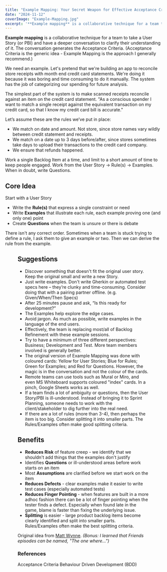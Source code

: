 ```yaml
---
title: "Example Mapping: Your Secret Weapon for Effective Acceptance Criteria"
date: "2024-11-12"
coverImage: "Example-Mapping.jpg"
excerpt: '**Example mapping** is a collaborative technique for a team to take a User Story (or PBI)'
---
```




**Example mapping** is a collaborative technique for a team to take a User Story (or PBI) and have a deeper conversation to clarify their understanding of it. The conversation generates the Acceptance Criteria. (Acceptance Criteria is the generic idea - Example Mapping is the approach I generally recommend.)

We need an example. Let's pretend that we're building an app to reconcile store receipts with month end credit card statements. We're doing it because it was boring and time consuming to do it manually. The system has the job of categorizing our spending for future analysis.

The simplest part of the system is to make scanned receipts reconcile against an item on the credit card statement. "As a conscious spender I want to match a single receipt against the equivalent transaction on my credit card, so that I know my credit card bill is accurate."

Let’s assume these are the rules we’ve put in place:

- We match on date and amount. Not store, since store names vary wildly between credit statement and receipts.
- We match on a date up to 3 days before/after, since stores sometimes take days to upload their transactions to the credit card company.
- We ensure that refunds happened.

Work a single Backlog Item at a time, and limit to a short amount of time to keep people engaged. Work from the User Story -> Rule(s) -> Examples. When in doubt, write Questions.

## Core Idea

Start with a User Story

- Write the **Rule(s)** that express a single constraint or need
- Write **Examples** that illustrate each rule, each example proving one (and only one) point
- Create **Questions** when the team is unsure or there is debate

There isn't any correct order. Sometimes when a team is stuck trying to define a rule, I ask them to give an example or two. Then we can derive the rule from the example.

<Figure
  src={ExampleMapping}
  alt="Example Mapping sample"
  caption="Example Mapping sample"
/>


## Suggestions

- Discover something that doesn't fit the original user story. Keep the original small and write a new Story.
- Just write examples. Don't write Gherkin or automated test specs here – they’re clunky and time-consuming. Consider doing that with a pairing partner offline. (e.g. Given/When/Then Specs)
- After 25 minutes pause and ask, “Is this ready for development?”
- The Examples help explore the edge cases.
- Avoid jargon. As much as possible, write examples in the language of the end users.
- Effectively, the team is replacing most/all of Backlog Refinement with these example sessions.
- Try to have a minimum of three different perspectives: Business; Development and Test. More team members involved is generally better.
- The original version of Example Mapping was done with coloured cards: Yellow for User Stories; Blue for Rules; Green for Examples; and Red for Questions. However, the magic is in the conversation and not the colour of the cards.
- Remote teams can use tools such as Mural or Miro, and even MS Whiteboard supports coloured "index" cards. In a pinch, Google Sheets works as well.
- If a team finds a lot of ambiguity or questions, then the User Story/PBI is ill-understood. Instead of bringing it to Sprint Planning, someone needs to work with the client/stakeholder to dig further into the real need.
- If there are a lot of rules (more than 3-4), then perhaps the item is too big. Consider splitting it into smaller parts. The Rules/Examples often make good splitting criteria.

## Benefits

- **Reduces Risk** of feature creep - we identify that we shouldn't add things that the examples don't justify
- Identifies **Questions** or ill-understood areas before work starts on an item
- Most **Assumptions** are clarified before we start work on the item
- **Reduces Defects** - clear examples make it easier to write test cases (especially automated tests)
- **Reduces Finger Pointing** - when features are built in a more adhoc fashion there can be a lot of finger pointing when the tester finds a defect. Especially when found late in the game, blame is faster than fixing the underlying issue.
- **Splitting** is easier - large product backlog items become clearly identified and split into smaller parts. Rules/Examples often make the best splitting criteria.

Original idea from [Matt Wynne](external:https://cucumber.io/blog/bdd/example-mapping-introduction/). _(Bonus: I learned that Friends episodes can be named, "The one where…")_

### References

Acceptance Criteria Behaviour Driven Development (BDD)
